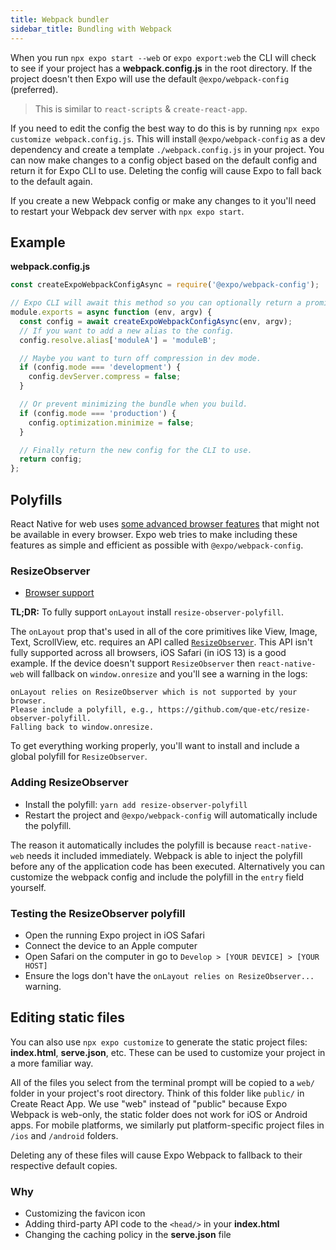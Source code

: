 ```yaml
---
title: Webpack bundler
sidebar_title: Bundling with Webpack
---
```


When you run `npx expo start --web` or `expo export:web` the CLI will check to see if your project has a **webpack.config.js** in the root directory. If the project doesn't then Expo will use the default `@expo/webpack-config` (preferred).

> This is similar to `react-scripts` & `create-react-app`.

If you need to edit the config the best way to do this is by running `npx expo customize webpack.config.js`.
This will install `@expo/webpack-config` as a dev dependency and create a template `./webpack.config.js` in your project.
You can now make changes to a config object based on the default config and return it for Expo CLI to use.
Deleting the config will cause Expo to fall back to the default again.

If you create a new Webpack config or make any changes to it you'll need to restart your Webpack dev server with `npx expo start`.

## Example

**webpack.config.js**

```ts
const createExpoWebpackConfigAsync = require('@expo/webpack-config');

// Expo CLI will await this method so you can optionally return a promise.
module.exports = async function (env, argv) {
  const config = await createExpoWebpackConfigAsync(env, argv);
  // If you want to add a new alias to the config.
  config.resolve.alias['moduleA'] = 'moduleB';

  // Maybe you want to turn off compression in dev mode.
  if (config.mode === 'development') {
    config.devServer.compress = false;
  }

  // Or prevent minimizing the bundle when you build.
  if (config.mode === 'production') {
    config.optimization.minimize = false;
  }

  // Finally return the new config for the CLI to use.
  return config;
};
```

## Polyfills

React Native for web uses [some advanced browser features](https://github.com/necolas/react-native-web/blob/e4ed0fd3c863e6c61aa3ea8afeff79b7fa74b461/packages/docs/src/introduction.stories.mdx#install) that might not be available in every browser. Expo web tries to make including these features as simple and efficient as possible with `@expo/webpack-config`.

### ResizeObserver

- [Browser support](https://caniuse.com/#feat=resizeobserver)

**TL;DR:** To fully support `onLayout` install `resize-observer-polyfill`.

The `onLayout` prop that's used in all of the core primitives like View, Image, Text, ScrollView, etc. requires an API called [`ResizeObserver`](https://drafts.csswg.org/resize-observer-1/). This API isn't fully supported across all browsers, iOS Safari (in iOS 13) is a good example. If the device doesn't support `ResizeObserver` then `react-native-web` will fallback on `window.onresize` and you'll see a warning in the logs:

```
onLayout relies on ResizeObserver which is not supported by your browser.
Please include a polyfill, e.g., https://github.com/que-etc/resize-observer-polyfill.
Falling back to window.onresize.
```

To get everything working properly, you'll want to install and include a global polyfill for `ResizeObserver`.

### Adding ResizeObserver

- Install the polyfill: `yarn add resize-observer-polyfill`
- Restart the project and `@expo/webpack-config` will automatically include the polyfill.

The reason it automatically includes the polyfill is because `react-native-web` needs it included immediately. Webpack is able to inject the polyfill before any of the application code has been executed. Alternatively you can customize the webpack config and include the polyfill in the `entry` field yourself.

### Testing the ResizeObserver polyfill

- Open the running Expo project in iOS Safari
- Connect the device to an Apple computer
- Open Safari on the computer in go to `Develop > [YOUR DEVICE] > [YOUR HOST]`
- Ensure the logs don't have the `onLayout relies on ResizeObserver...` warning.

## Editing static files

You can also use `npx expo customize` to generate the static project files: **index.html**, **serve.json**, etc.
These can be used to customize your project in a more familiar way.

All of the files you select from the terminal prompt will be copied to a `web/` folder in your project's root directory. Think of this folder like `public/` in Create React App. We use "web" instead of "public" because Expo Webpack is web-only, the static folder does not work for iOS or Android apps. For mobile platforms, we similarly put platform-specific project files in `/ios` and `/android` folders.

Deleting any of these files will cause Expo Webpack to fallback to their respective default copies.

### Why

- Customizing the favicon icon
- Adding third-party API code to the `<head/>` in your **index.html**
- Changing the caching policy in the **serve.json** file
